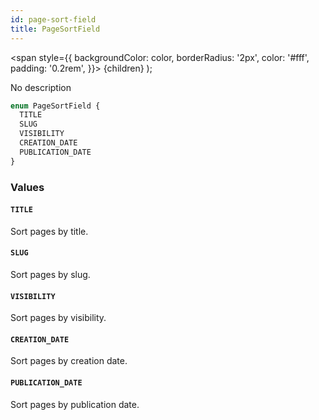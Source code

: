```yaml
---
id: page-sort-field
title: PageSortField
---
```


<span
style={{
      backgroundColor: color,
      borderRadius: '2px',
      color: '#fff',
      padding: '0.2rem',
    }}>
{children}
</span>
);

No description

```graphql
enum PageSortField {
  TITLE
  SLUG
  VISIBILITY
  CREATION_DATE
  PUBLICATION_DATE
}
```

### Values

#### `TITLE`

Sort pages by title.

#### `SLUG`

Sort pages by slug.

#### `VISIBILITY`

Sort pages by visibility.

#### `CREATION_DATE`

Sort pages by creation date.

#### `PUBLICATION_DATE`

Sort pages by publication date.
